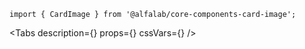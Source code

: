 


<Meta
    title='Компоненты/CardImage'
    component={CardImage}
/>


<!-- Canvas -->

<Story name='CardImage'>
    <CardImage
        cardId={text('cardId', 'EG')}
        layers={text('layers', 'BACKGROUND,CARD_NUMBER,CARD_HOLDER,PAY_PASS,CHIP,LOGO,PAYMENT_SYSTEM,RESERVED_1,RESERVED_2,VALID_DATE')}
        width={number('width', 280)}
        rounded={boolean('rounded', false)}
        baseUrl={text('baseUrl', 'https://online.alfabank.ru/cards-images/cards/')}
    />
</Story>


<!-- Docs -->

<ComponentHeader
    name='CardImage'
    version={version}
    package='@alfalab/core-components-card-image'
    stage={1}
/>

```tsx
import { CardImage } from '@alfalab/core-components-card-image';
```

<Tabs
    description={<Description />}
    props={<Props of={CardImage} />}
    cssVars={<CssVars css={styles} />}
/>
